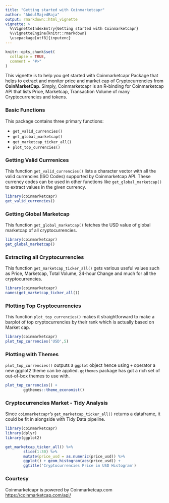 ```yaml
---
title: "Getting started with Coinmarketcapr"
author: "AbdulMajedRaja"
output: rmarkdown::html_vignette
vignette: >
  %\VignetteIndexEntry{Getting started with Coinmarketcapr}
  %\VignetteEngine{knitr::rmarkdown}
  \usepackage[utf8]{inputenc}
---
```


```r
knitr::opts_chunk$set(
  collapse = TRUE,
  comment = "#>"
)
```

This vignette is to help you get started with Coinmarketcapr Package that helps to extract and monitor price and market cap of Cryptocurrencies from **CoinMarketCap**. Simply, Coinmarketcapr is an R-binding for Coinmarketcap API that lists Price, Marketcap, Transaction Volume of many Cryptocurrencies and tokens. 

### Basic Functions 

This package contains three primary functions:

- `get_valid_currencies()`
- `get_global_marketcap()`
- `get_marketcap_ticker_all()`
- `plot_top_currencies()`

### Getting Valid Currrenices 

This function `get_valid_currencies()` lists a character vector with all the valid currencies (ISO Codes) supported by Coinmarketcap API. These currency codes can be used in other functions like `get_global_marketcap()` to extract values in the given currency. 

```r
library(coinmarketcapr)
get_valid_currencies()
```


### Getting Global Marketcap

This function `get_global_marketcap()` fetches the USD value of global marketcap of all cryptocurrencies.

```r
library(coinmarketcapr)
get_global_marketcap()
```

### Extracting all Cryptocurrencies 

This function `get_marketcap_ticker_all()` gets various useful values such as Price, Marketcap, Total Volume, 24-hour Change and much for all the cryptocurrencies. 

```r
library(coinmarketcapr)
names(get_marketcap_ticker_all())
```


### Plotting Top Cryptocurrencies

This function `plot_top_currencies()` makes it straightforward to make a barplot of top cryptocurrencies by their rank which is actually based on Market cap.

```r
library(coinmarketcapr)
plot_top_currencies('USD',5)
```

### Plotting with Themes

`plot_top_currencies()` outputs a `ggplot` object hence using `+` operator a new ggplot2 theme can be applied. `ggthemes` package has got a rich set of out-of-box themes to use with. 


```r

plot_top_currencies() + 
        ggthemes::theme_economist()
```

### Cryptocurrencies Market - Tidy Analysis

Since `coinmarketcapr`'s `get_marketcap_ticker_all()` returns a dataframe, it could be fit in alongside with Tidy Data pipeline. 

```r
library(coinmarketcapr)
library(dplyr)
library(ggplot2)

get_marketcap_ticker_all() %>% 
        slice(1:30) %>% 
        mutate(price_usd = as.numeric(price_usd)) %>% 
        ggplot() + geom_histogram(aes(price_usd)) +
        ggtitle('Cryptocurrencies Price in USD Histogram')
```


### Courtesy

Coinmarketcapr is powered by Coinmarketcap.com <https://coinmarketcap.com/api/> 
